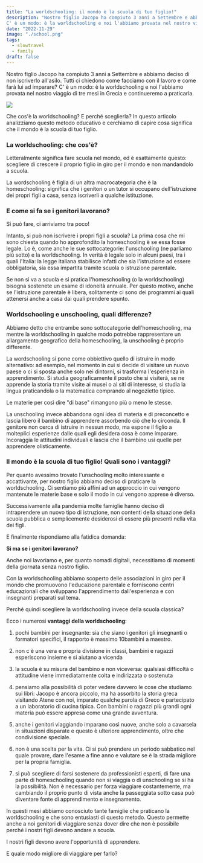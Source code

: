 ```yaml
---
title: "La worldschooling: il mondo è la scuola di tuo figlio!"
description: "Nostro figlio Jacopo ha compiuto 3 anni a Settembre e abbiamo deciso di non iscriverlo all'asilo. Tutti ci chiedono come facciamo con il lavoro e come farà lui ad imparare?
C' è un modo: è la worldschooling e noi l'abbiamo provata nel nostro viaggio di tre mesi in Grecia e continueremo a praticarla."
date: "2022-11-29"
image: "./school.png"
tags:
  - slowtravel
  - family
draft: false
---
```


Nostro figlio Jacopo ha compiuto 3 anni a Settembre e abbiamo deciso di non iscriverlo all'asilo.
Tutti ci chiedono come facciamo con il lavoro e come farà lui ad imparare?
C' è un modo: è la worldschooling e noi l'abbiamo provata nel nostro viaggio di tre mesi in Grecia e continueremo a praticarla.

<Image src="school.png" />

Che cos'è la worldschooling? E perché sceglierla? In questo articolo analizziamo questo metodo educativo e cerchiamo di capire cosa significa che il mondo è la scuola di tuo figlio.

### La worldschooling: che cos'è?

Letteralmente significa fare scuola nel mondo, ed è esattamente questo: scegliere di crescere il proprio figlio in giro per il mondo e non mandandolo a scuola.

La wordschooling è figlia di un altra macrocategoria che è la homeschooling: significa che i genitori o un tutor si occupano dell'istruzione dei propri figli a casa, senza iscriverli a qualche istituzione.

### E come si fa se i genitori lavorano?

Si può fare, ci arriviamo tra poco!

Intanto, si può non iscrivere i propri figli a scuola?
La prima cosa che mi sono chiesta quando ho approfondito la homeschooling è se essa fosse legale. Lo è, come anche le sue sottocategorie: l'unschooling (ne parliamo più sotto) e la worldschooling.
In verità è legale solo in alcuni paesi, tra i quali l'Italia: la legge italiana stabilisce infatti che sia l'istruzione ad essere obbligatoria, sia essa impartita tramite scuola o istruzione parentale.

Se non si va a scuola e si pratica l'homeschooling (o la worldschooling) bisogna sostenete un esame di idoneità annuale.
Per questo motivo, anche se l'istruzione parentale è libera, solitamente ci sono dei programmi ai quali attenersi anche a casa dai quali prendere spunto.

### Worldschooling e unschooling, quali differenze?

Abbiamo detto che entrambe sono sottocategorie dell'homeschooling, ma mentre la worldschooling in qualche modo potrebbe rappresentare un allargamento geografico della homeschooling, la unschooling è proprio differente.

La wordschooling si pone come obbiettivo quello di istruire in modo alternativo: ad esempio, nel momento in cui si decide di visitare un nuovo paese o ci si sposta anche solo nei dintorni, si trasforma l'esperienza in apprendimento. Si studia geograficamente il posto che si visiterà, se ne apprende la storia tramite visite ai musei o ai siti di interesse, si studia la lingua praticandola o la matematica comprando al negozietto tipico.

Le materie per così dire "di base" rimangono più o meno le stesse.

La unschooling invece abbandona ogni idea di materia e di preconcetto e lascia libero il bambino di apprendere assorbendo ciò che lo circonda. Il genitore non cerca di istruire in nessun modo, ma espone il figlio a molteplici esperienze dalle quali egli desidera cosa è come imparare. Incoraggia le attitudini individuali e lascia che il bambino usi quelle per apprendere olisticamente.

### Il mondo è la scuola di tuo figlio! Quali sono i vantaggi?

Per quanto avessimo trovato l'unschooling molto interessante e accattivante, per nostro figlio abbiamo deciso di praticare la worldschooling. Ci sentiamo più affini ad un approccio in cui vengono mantenute le materie base e solo il modo in cui vengono apprese è diverso.

Successivamente alla pandemia molte famiglie hanno deciso di intraprendere un nuovo tipo di istruzione, non contenti della situazione della scuola pubblica o semplicemente desiderosi di essere più presenti nella vita dei figli.

E finalmente rispondiamo alla fatidica domanda:

**Si ma se i genitori lavorano?**

Anche noi lavoriamo e, per quanto nomadi digitali, necessitiamo di momenti della giornata senza nostro figlio.

Con la worldschooling abbiamo scoperto delle associazioni in giro per il mondo che promuovono l'educazione parentale e forniscono centri educazionali che sviluppano l'apprendimento dall'esperienza e con insegnanti preparati sul tema.

Perché quindi scegliere la worldschooling invece della scuola classica?

Ecco i numerosi **vantaggi della worldschooling**:

1. pochi bambini per insegnante: sia che siano i genitori gli insegnanti o formatori specifici, il rapporto è massimo 10bambini a maestro.

2. non c è una vera e propria divisione in classi, bambini e ragazzi esperiscono insieme e si aiutano a vicenda

3. la scuola è su misura del bambino e non viceversa: qualsiasi difficoltà o attitudine viene immediatamente colta e indirizzata o sostenuta

4. pensiamo alla possibilità di poter vedere davvero le cose che studiamo sui libri: Jacopo è ancora piccolo, ma ha assorbito la storia greca visitando Atene con noi, imparato qualche parola di Greco e partecipato a un laboratorio di cucina tipica. Con bambini o ragazzi più grandi ogni materia può essere appresa come una grande avventura.

5. anche i genitori viaggiando imparano così nuove, anche solo a cavarsela in situazioni disparate e questo è ulteriore apprendimento, oltre che condivisione speciale.

6. non è una scelta per la vita. Ci si può prendere un periodo sabbatico nel quale provare, dare l'esame a fine anno e valutare se è la strada migliore per la propria famiglia.

7. si può scegliere di farsi sostenere da professionisti esperti, di fare una parte di homeschooling quando non si viaggia o di unschooling se si ha la possibilità. Non è necessario per forza viaggiare costantemente, ma cambiando il proprio punto di vista anche la passeggiata sotto casa può diventare fonte di apprendimento e insegnamento.

In questi mesi abbiamo conosciuto tante famiglie che praticano la worldschooling e che sono entusiasti di questo metodo. Questo permette anche a noi genitori di viaggiare senza dover dire che non è possibile perché i nostri figli devono andare a scuola.

I nostri figli devono avere l'opportunità di apprendere.

E quale modo migliore di viaggiare per farlo?
